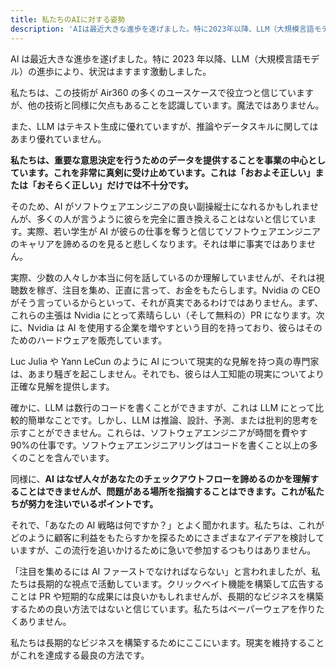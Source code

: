 ```yaml
---
title: 私たちのAIに対する姿勢
description: 'AIは最近大きな進歩を遂げました。特に2023年以降、LLM（大規模言語モデル）の進歩により、状況はますます激動しました。私たちは、この技術がAir360の多くのユースケースで役立つと信じていますが、他の技術と同様に欠点もあることを認識しています。魔法ではありません。'
---
```


AI は最近大きな進歩を遂げました。特に 2023 年以降、LLM（大規模言語モデル）の進歩により、状況はますます激動しました。

私たちは、この技術が Air360 の多くのユースケースで役立つと信じていますが、他の技術と同様に欠点もあることを認識しています。魔法ではありません。

また、LLM はテキスト生成に優れていますが、推論やデータスキルに関してはあまり優れていません。

<b>私たちは、重要な意思決定を行うためのデータを提供することを事業の中心としています。これを非常に真剣に受け止めています。これは「おおよそ正しい」または「おそらく正しい」だけでは不十分です。</b>

そのため、AI がソフトウェアエンジニアの良い副操縦士になれるかもしれませんが、多くの人が言うように彼らを完全に置き換えることはないと信じています。実際、若い学生が AI が彼らの仕事を奪うと信じてソフトウェアエンジニアのキャリアを諦めるのを見ると悲しくなります。それは単に事実ではありません。

実際、少数の人々しか本当に何を話しているのか理解していませんが、それは視聴数を稼ぎ、注目を集め、正直に言って、お金をもたらします。Nvidia の CEO がそう言っているからといって、それが真実であるわけではありません。まず、これらの主張は Nvidia にとって素晴らしい（そして無料の）PR になります。次に、Nvidia は AI を使用する企業を増やすという目的を持っており、彼らはそのためのハードウェアを販売しています。

Luc Julia や Yann LeCun のように AI について現実的な見解を持つ真の専門家は、あまり騒ぎを起こしません。それでも、彼らは人工知能の現実についてより正確な見解を提供します。

確かに、LLM は数行のコードを書くことができますが、これは LLM にとって比較的簡単なことです。しかし、LLM は推論、設計、予測、または批判的思考を示すことができません。これらは、ソフトウェアエンジニアが時間を費やす 90%の仕事です。ソフトウェアエンジニアリングはコードを書くこと以上の多くのことを含んでいます。

同様に、<b>AI はなぜ人々があなたのチェックアウトフローを諦めるのかを理解することはできませんが、問題がある場所を指摘することはできます。これが私たちが努力を注いでいるポイントです。</b>

それで、「あなたの AI 戦略は何ですか？」とよく聞かれます。私たちは、これがどのように顧客に利益をもたらすかを探るためにさまざまなアイデアを検討していますが、この流行を追いかけるために急いで参加するつもりはありません。

「注目を集めるには AI ファーストでなければならない」と言われましたが、私たちは長期的な視点で活動しています。クリックベイト機能を構築して広告することは PR や短期的な成果には良いかもしれませんが、長期的なビジネスを構築するための良い方法ではないと信じています。私たちはベーパーウェアを作りたくありません。

私たちは長期的なビジネスを構築するためにここにいます。現実を維持することがこれを達成する最良の方法です。
